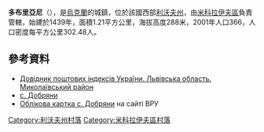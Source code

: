 {{coord|49|37|16|N|23|57|3|E|scale:100000|display=title}}

'''多布里亞尼'''（{{lang-uk|Добряни}}），是[[烏克蘭|烏克蘭]]的城鎮，位於該國西部[[利沃夫州|利沃夫州]]，由[[米科拉伊夫區|米科拉伊夫區]]負責管轄，始建於1439年，面積1.21平方公里，海拔高度288米，2001年人口366，人口密度每平方公里302.48人。

==參考資料==
*[https://web.archive.org/web/20160216134314/http://www.uaidx.com/13/292/index Довідник поштових індексів України. Львівська область. Миколаївський район]
* [https://web.archive.org/web/20160505202037/http://w1.c1.rada.gov.ua/pls/z7503/A005?rf7571=20230 с. Добряни]
* [https://web.archive.org/web/20160505202037/http://w1.c1.rada.gov.ua/pls/z7503/A005?rf7571=20230 Облікова картка с. Добряни] на сайті ВРУ

[[Category:利沃夫州村落|Category:利沃夫州村落]]
[[Category:米科拉伊夫區村落|Category:米科拉伊夫區村落]]


{{Lviv-geo-stub}}